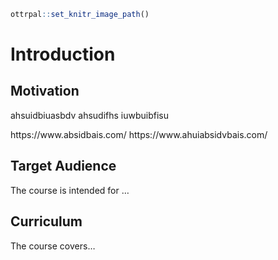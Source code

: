 
```r
ottrpal::set_knitr_image_path()
```

# Introduction


## Motivation

ahsuidbiuasbdv
ahsudifhs
iuwbuibfisu

https://www.absidbais.com/
https://www.ahuiabsidvbais.com/

## Target Audience  

The course is intended for ...

## Curriculum  

The course covers...
